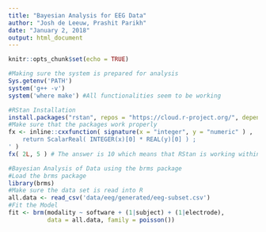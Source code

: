 ```yaml
---
title: "Bayesian Analysis for EEG Data"
author: "Josh de Leeuw, Prashit Parikh"
date: "January 2, 2018"
output: html_document
---
```


```r
knitr::opts_chunk$set(echo = TRUE)
```

```r
#Making sure the system is prepared for analysis
Sys.getenv('PATH')
system('g++ -v')
system('where make') #All functionalities seem to be working
```

```r
#RStan Installation
install.packages("rstan", repos = "https://cloud.r-project.org/", dependencies=TRUE)
#Make sure that the packages work properly
fx <- inline::cxxfunction( signature(x = "integer", y = "numeric" ) , '
	return ScalarReal( INTEGER(x)[0] * REAL(y)[0] ) ;
' )
fx( 2L, 5 ) # The answer is 10 which means that RStan is working within R
```

```r
#Bayesian Analysis of Data using the brms package
#Load the brms package
library(brms)
#Make sure the data set is read into R
all.data <- read_csv('data/eeg/generated/eeg-subset.csv')
#Fit the Model
fit <- brm(modality ~ software + (1|subject) + (1|electrode), 
           data = all.data, family = poisson())
```

